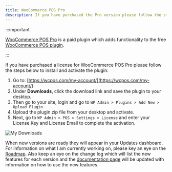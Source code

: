 ```yaml
---
title: WooCommerce POS Pro
description: If you have purchased the Pro version please follow the steps below to install the plugin.
---
```


:::important

[WooCommerce POS Pro](http://wcpos.com/pro) is a paid plugin which adds functionality to the free [WooCommerce POS plugin](http://wordpress.org/plugins/woocommerce-pos/). 

:::

If you have purchased a license for WooCommerce POS Pro please follow the steps below to install and activate the plugin:

1.  Go to: [https://wcpos.com/my-account/](https://wcpos.com/my-account/)
2.  Under **Downloads**, click the download link and save the plugin to your desktop.
3.  Then go to your site, login and go to `WP Admin > Plugins > Add New > Upload Plugin`
4.  Upload the plugin zip file from your desktop and activate.
5.  Next, go to `WP Admin > POS > Settings > License` and enter your License Key and License Email to complete the activation.

![My Downloads](https://wcpos.com/wp-content/uploads/2014/07/my-download.png "You can download WooCommerce POS Pro on your account page")

When new versions are ready they will appear in your Updates dashboard. 
For information on what I am currently working on, please key an eye on the [Roadmap](http://wcpos.com/roadmap/). 
Also keep an eye on the change log which will list the new features for each version and the [documentation page](http://docs.wcpos.com) will be updated with information on how to use the new features.
